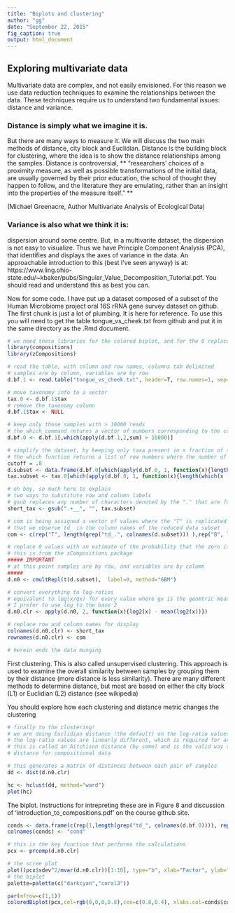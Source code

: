 ```yaml
---
title: "Biplots and clustering"
author: "gg"
date: "September 22, 2015"
fig_caption: true
output: html_document
---
```


## Exploring multivariate data

Multivariate data are complex, and not easily envisioned. For this reason we use data reduction techniques to examine the relationships between the data. These techniques require us to understand two fundamental issues: distance and variance.

### Distance is simply what we imagine it is.

But there are many ways to measure it. We will discuss the two main methods of distance, city block and Euclidian. Distance is the building block for clustering, where the idea is to show the distance relationships among the samples. Distance is controversial, ** "researchers’ choices of a proximity measure, as well as possible transformations of the initial data, are usually governed by their prior education, the school of thought they happen to follow, and the literature they are emulating, rather than an insight into the properties of the measure itself." **

(Michael Greenacre, Author Multivariate Analysis of Ecological Data)


### Variance is also what we think it is:

 dispersion around some centre. But, in a multivarite dataset, the dispersion is not easy to visualize. Thus we have Principle Component Analysis (PCA), that identifies and displays the axes of variance in the data. An approachable introduction to this (best I've seen anyway) is at: https://www.ling.ohio-state.edu/~kbaker/pubs/Singular_Value_Decomposition_Tutorial.pdf. You should read and understand this as best you can.

Now for some code. I have put up a dataset composed of a subset of the Human Microbiome project oral 16S rRNA gene survey dataset on github. The first chunk is just a lot of plumbing. It is here for reference. To use this you will need to get the table tongue_vs_cheek.txt from github and put it in the same directory as the .Rmd document.

```r
# we need these libraries for the colored biplot, and for the 0 replacement function
library(compositions)
library(zCompositions)

# read the table, with column and row names, columns tab delimited
# samples are by column, variables are by row
d.bf.1 <- read.table("tongue_vs_cheek.txt", header=T, row.names=1, sep="\t")

# move taxonomy info to a vector
tax.0 <- d.bf.1$tax
# remove the taxonomy column
d.bf.1$tax <- NULL

# keep only those samples with > 10000 reads
# the which command returns a vector of numbers corresponding to the columns that have > 10000 reads. Try it on its own in the console
d.bf.0 <- d.bf.1[,which(apply(d.bf.1,2,sum) > 10000)]

# simplify the dataset, by keeping only taxa present in x fraction of the samples
# the which function returns a list of row numbers where the number of 0 values in the row is greater than the cutoff fraction
cutoff = .8
d.subset <- data.frame(d.bf.0[which(apply(d.bf.0, 1, function(x){length(which(x != 0))/length(x)}) > cutoff),])
tax.subset <- tax.0[which(apply(d.bf.0, 1, function(x){length(which(x != 0))/length(x)}) > cutoff)]

# oh boy, so much here to explain
# two ways to substitute row and column labels
# gsub replaces any number of characters denoted by the "." that are followed by two underscores with nothing from the list of taxa names in the reduced dataset
short_tax <- gsub(".+__", "", tax.subset)

# com is being assigned a vector of values where the "T" is replicated the number of times
# that we observe td_ in the column names of the reduced data subset
com <- c(rep("T", length(grep("td_.", colnames(d.subset))) ),rep("B", length(grep("bm_.", colnames(d.subset))) ))

# replace 0 values with an estimate of the probability that the zero is not 0
# this is from the zCompositions package
##### IMPORTANT
# at this point samples are by row, and variables are by column
#####
d.n0 <- cmultRepl(t(d.subset),  label=0, method="GBM")

# convert everything to log-ratios
# equivalent to log(x/gx) for every value where gx is the geomtric mean of the vector X
# I prefer to use log to the base 2
d.n0.clr <- apply(d.n0, 2, function(x){log2(x) - mean(log2(x))})

# replace row and column names for display
colnames(d.n0.clr) <- short_tax
rownames(d.n0.clr) <- com

# herein ends the data munging
```

First clustering. This is also called unsupervised clustering. This approach is used to examine the overall similarity between samples by grouping them by their distance (more distance is less similarity). There are many different methods to determine distance, but most are based on either the city block (L1) or Euclidian (L2) distance (see wikipedia)

You should explore how each clustering and distance metric changes the clustering

```r
# finally to the clustering!
# we are doing Euclidian distance (the default) on the log-ratio values
# the log-ratio values are linearly different, which is required for accurate use of Euclidian distance
# this is called an Aitchison distance (by some) and is the valid way to determine
# distance for compositional data

# this generates a matrix of distances between each pair of samples
dd <- dist(d.n0.clr)

hc <- hclust(dd, method="ward")
plot(hc)

```

The biplot. Instructions for intrepreting these are in Figure 8 and discussion of 'introduction_to_compositions.pdf' on the course github site.

```r
conds <- data.frame(c(rep(1,length(grep("td_", colnames(d.bf.0)))), rep(2, length(grep("bm_", colnames(d.bf.0))))))
colnames(conds) <- "cond"

# this is the key function that performs the calculations
pcx <- prcomp(d.n0.clr)

# the scree plot
plot((pcx$sdev^2/mvar(d.n0.clr))[1:10], type="b", xlab="Factor", ylab="Explained variance")
# the biplot
palette=palette(c("darkcyan","coral3"))

par(mfrow=c(1,1))
coloredBiplot(pcx,col=rgb(0,0,0,0.8),cex=c(0.8,0.4), xlabs.col=conds$cond, var.axes=F, arrow.len=0.05)

```

